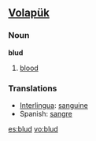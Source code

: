 ==[[Volapük]]==
===Noun===
'''blud'''

# [[blood]]

===Translations===
*[[Interlingua]]: [[sanguine]]
*Spanish: [[sangre]]

[[es:blud]]
[[vo:blud]]